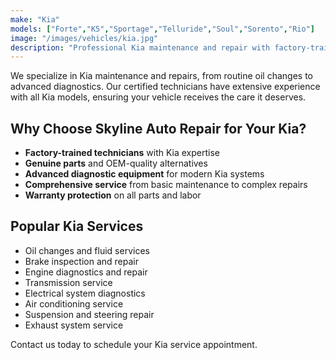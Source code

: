 ```yaml
---
make: "Kia"
models: ["Forte","K5","Sportage","Telluride","Soul","Sorento","Rio"]
image: "/images/vehicles/kia.jpg"
description: "Professional Kia maintenance and repair with factory-trained technicians."
---
```


We specialize in Kia maintenance and repairs, from routine oil changes to advanced diagnostics. Our certified technicians have extensive experience with all Kia models, ensuring your vehicle receives the care it deserves.

## Why Choose Skyline Auto Repair for Your Kia?

- **Factory-trained technicians** with Kia expertise
- **Genuine parts** and OEM-quality alternatives
- **Advanced diagnostic equipment** for modern Kia systems
- **Comprehensive service** from basic maintenance to complex repairs
- **Warranty protection** on all parts and labor

## Popular Kia Services

- Oil changes and fluid services
- Brake inspection and repair
- Engine diagnostics and repair
- Transmission service
- Electrical system diagnostics
- Air conditioning service
- Suspension and steering repair
- Exhaust system service

Contact us today to schedule your Kia service appointment.